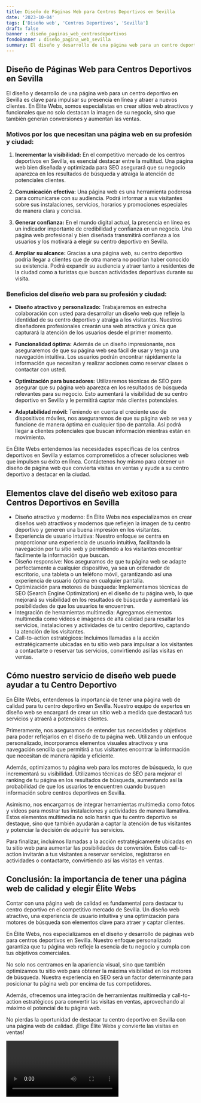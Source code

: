 ```yaml
---
title: Diseño de Páginas Web para Centros Deportivos en Sevilla
date: '2023-10-04'
tags: ['Diseño web', 'Centros Deportivos', 'Sevilla']
draft: false
banner : diseño_paginas_web_centrosdeportivos
fondoBanner : diseño_pagina_web_sevilla
summary: El diseño y desarrollo de una página web para un centro deportivo en Sevilla es clave para impulsar su presencia en línea y atraer a nuevos clientes. En Élite Webs, somos especialistas en crear sitios web atractivos y funcionales que no solo destacan la imagen de su negocio, sino que también generan conversiones y aumentan las ventas.
---
```


## Diseño de Páginas Web para Centros Deportivos en Sevilla

El diseño y desarrollo de una página web para un centro deportivo en Sevilla es clave para impulsar su presencia en línea y atraer a nuevos clientes. En Élite Webs, somos especialistas en crear sitios web atractivos y funcionales que no solo destacan la imagen de su negocio, sino que también generan conversiones y aumentan las ventas.

### Motivos por los que necesitan una página web en su profesión y ciudad:

1. **Incrementar la visibilidad:** En el competitivo mercado de los centros deportivos en Sevilla, es esencial destacar entre la multitud. Una página web bien diseñada y optimizada para SEO asegurará que su negocio aparezca en los resultados de búsqueda y atraiga la atención de potenciales clientes.

2. **Comunicación efectiva:** Una página web es una herramienta poderosa para comunicarse con su audiencia. Podrá informar a sus visitantes sobre sus instalaciones, servicios, horarios y promociones especiales de manera clara y concisa.

3. **Generar confianza:** En el mundo digital actual, la presencia en línea es un indicador importante de credibilidad y confianza en un negocio. Una página web profesional y bien diseñada transmitirá confianza a los usuarios y los motivará a elegir su centro deportivo en Sevilla.

4. **Ampliar su alcance:** Gracias a una página web, su centro deportivo podría llegar a clientes que de otra manera no podrían haber conocido su existencia. Podrá expandir su audiencia y atraer tanto a residentes de la ciudad como a turistas que buscan actividades deportivas durante su visita.

### Beneficios del diseño web para su profesión y ciudad:

- **Diseño atractivo y personalizado:** Trabajaremos en estrecha colaboración con usted para desarrollar un diseño web que refleje la identidad de su centro deportivo y atraiga a los visitantes. Nuestros diseñadores profesionales crearán una web atractiva y única que capturará la atención de los usuarios desde el primer momento.

- **Funcionalidad óptima:** Además de un diseño impresionante, nos aseguraremos de que su página web sea fácil de usar y tenga una navegación intuitiva. Los usuarios podrán encontrar rápidamente la información que necesitan y realizar acciones como reservar clases o contactar con usted.

- **Optimización para buscadores:** Utilizaremos técnicas de SEO para asegurar que su página web aparezca en los resultados de búsqueda relevantes para su negocio. Esto aumentará la visibilidad de su centro deportivo en Sevilla y le permitirá captar más clientes potenciales.

- **Adaptabilidad móvil:** Teniendo en cuenta el creciente uso de dispositivos móviles, nos aseguraremos de que su página web se vea y funcione de manera óptima en cualquier tipo de pantalla. Así podrá llegar a clientes potenciales que buscan información mientras están en movimiento.

En Élite Webs entendemos las necesidades específicas de los centros deportivos en Sevilla y estamos comprometidos a ofrecer soluciones web que impulsen su éxito en línea. Contáctenos hoy mismo para obtener un diseño de página web que convierta visitas en ventas y ayude a su centro deportivo a destacar en la ciudad.

<GifSeo />

<Cta />

## Elementos clave del diseño web exitoso para Centros Deportivos en Sevilla

- Diseño atractivo y moderno: En Élite Webs nos especializamos en crear diseños web atractivos y modernos que reflejen la imagen de tu centro deportivo y generen una buena impresión en los visitantes.
- Experiencia de usuario intuitiva: Nuestro enfoque se centra en proporcionar una experiencia de usuario intuitiva, facilitando la navegación por tu sitio web y permitiendo a los visitantes encontrar fácilmente la información que buscan.
- Diseño responsive: Nos aseguramos de que tu página web se adapte perfectamente a cualquier dispositivo, ya sea un ordenador de escritorio, una tableta o un teléfono móvil, garantizando así una experiencia de usuario óptima en cualquier pantalla.
- Optimización para motores de búsqueda: Implementamos técnicas de SEO (Search Engine Optimization) en el diseño de tu página web, lo que mejorará su visibilidad en los resultados de búsqueda y aumentará las posibilidades de que los usuarios te encuentren.
- Integración de herramientas multimedia: Agregamos elementos multimedia como videos e imágenes de alta calidad para resaltar los servicios, instalaciones y actividades de tu centro deportivo, captando la atención de los visitantes.
- Call-to-action estratégicos: Incluimos llamadas a la acción estratégicamente ubicadas en tu sitio web para impulsar a los visitantes a contactarte o reservar tus servicios, convirtiendo así las visitas en ventas.

## Cómo nuestro servicio de diseño web puede ayudar a tu Centro Deportivo

En Élite Webs, entendemos la importancia de tener una página web de calidad para tu centro deportivo en Sevilla. Nuestro equipo de expertos en diseño web se encargará de crear un sitio web a medida que destacará tus servicios y atraerá a potenciales clientes.

Primeramente, nos aseguramos de entender tus necesidades y objetivos para poder reflejarlos en el diseño de tu página web. Utilizando un enfoque personalizado, incorporamos elementos visuales atractivos y una navegación sencilla que permitirá a tus visitantes encontrar la información que necesitan de manera rápida y eficiente.

Además, optimizamos tu página web para los motores de búsqueda, lo que incrementará su visibilidad. Utilizamos técnicas de SEO para mejorar el ranking de tu página en los resultados de búsqueda, aumentando así la probabilidad de que los usuarios te encuentren cuando busquen información sobre centros deportivos en Sevilla.

Asimismo, nos encargamos de integrar herramientas multimedia como fotos y videos para mostrar tus instalaciones y actividades de manera llamativa. Estos elementos multimedia no solo harán que tu centro deportivo se destaque, sino que también ayudarán a captar la atención de tus visitantes y potenciar la decisión de adquirir tus servicios.

Para finalizar, incluimos llamadas a la acción estratégicamente ubicadas en tu sitio web para aumentar las posibilidades de conversión. Estos call-to-action invitarán a tus visitantes a reservar servicios, registrarse en actividades o contactarte, convirtiendo así las visitas en ventas.

## Conclusión: la importancia de tener una página web de calidad y elegir Élite Webs

Contar con una página web de calidad es fundamental para destacar tu centro deportivo en el competitivo mercado de Sevilla. Un diseño web atractivo, una experiencia de usuario intuitiva y una optimización para motores de búsqueda son elementos clave para atraer y captar clientes.

En Élite Webs, nos especializamos en el diseño y desarrollo de páginas web para centros deportivos en Sevilla. Nuestro enfoque personalizado garantiza que tu página web refleje la esencia de tu negocio y cumpla con tus objetivos comerciales.

No solo nos centramos en la apariencia visual, sino que también optimizamos tu sitio web para obtener la máxima visibilidad en los motores de búsqueda. Nuestra experiencia en SEO será un factor determinante para posicionar tu página web por encima de tus competidores.

Además, ofrecemos una integración de herramientas multimedia y call-to-action estratégicos para convertir las visitas en ventas, aprovechando al máximo el potencial de tu página web.

No pierdas la oportunidad de destacar tu centro deportivo en Sevilla con una página web de calidad. ¡Elige Élite Webs y convierte las visitas en ventas!

<Video />

<CtaBot job='Centros Deportivos' city='Sevilla'/>

<Gmaps query='Sevilla+españa+maps' />
